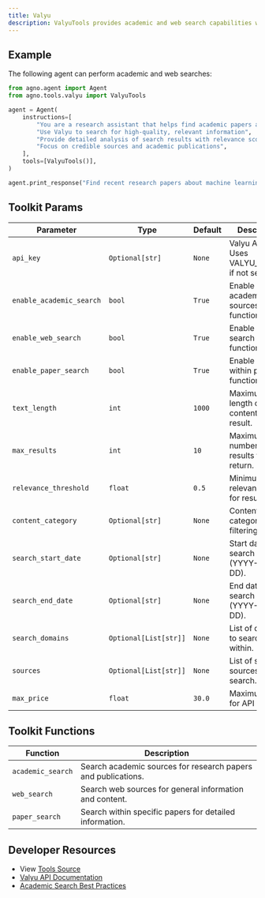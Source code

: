 ```yaml
---
title: Valyu
description: ValyuTools provides academic and web search capabilities with advanced filtering and relevance scoring.
---
```


## Example

The following agent can perform academic and web searches:

```python
from agno.agent import Agent
from agno.tools.valyu import ValyuTools

agent = Agent(
    instructions=[
        "You are a research assistant that helps find academic papers and web content",
        "Use Valyu to search for high-quality, relevant information",
        "Provide detailed analysis of search results with relevance scores",
        "Focus on credible sources and academic publications",
    ],
    tools=[ValyuTools()],
)

agent.print_response("Find recent research papers about machine learning in healthcare", stream=True)
```

## Toolkit Params

| Parameter                | Type                | Default | Description                                                    |
| ------------------------ | ------------------- | ------- | -------------------------------------------------------------- |
| `api_key`                | `Optional[str]`     | `None`  | Valyu API key. Uses VALYU_API_KEY if not set.                |
| `enable_academic_search` | `bool`              | `True`  | Enable academic sources search functionality.                |
| `enable_web_search`      | `bool`              | `True`  | Enable web search functionality.                             |
| `enable_paper_search`    | `bool`              | `True`  | Enable search within paper functionality.                   |
| `text_length`            | `int`               | `1000`  | Maximum length of text content per result.                  |
| `max_results`            | `int`               | `10`    | Maximum number of results to return.                        |
| `relevance_threshold`    | `float`             | `0.5`   | Minimum relevance score for results.                        |
| `content_category`       | `Optional[str]`     | `None`  | Content category for filtering.                              |
| `search_start_date`      | `Optional[str]`     | `None`  | Start date for search filtering (YYYY-MM-DD).               |
| `search_end_date`        | `Optional[str]`     | `None`  | End date for search filtering (YYYY-MM-DD).                 |
| `search_domains`         | `Optional[List[str]]` | `None` | List of domains to search within.                           |
| `sources`                | `Optional[List[str]]` | `None` | List of specific sources to search.                         |
| `max_price`              | `float`             | `30.0`  | Maximum price for API calls.                                |

## Toolkit Functions

| Function           | Description                                                      |
| ------------------ | ---------------------------------------------------------------- |
| `academic_search`  | Search academic sources for research papers and publications.   |
| `web_search`       | Search web sources for general information and content.         |
| `paper_search`     | Search within specific papers for detailed information.         |


## Developer Resources

- View [Tools Source](https://github.com/agno-agi/agno/blob/main/libs/agno/agno/tools/valyu.py)
- [Valyu API Documentation](https://valyu.ai/docs)
- [Academic Search Best Practices](https://valyu.ai/academic-search)
